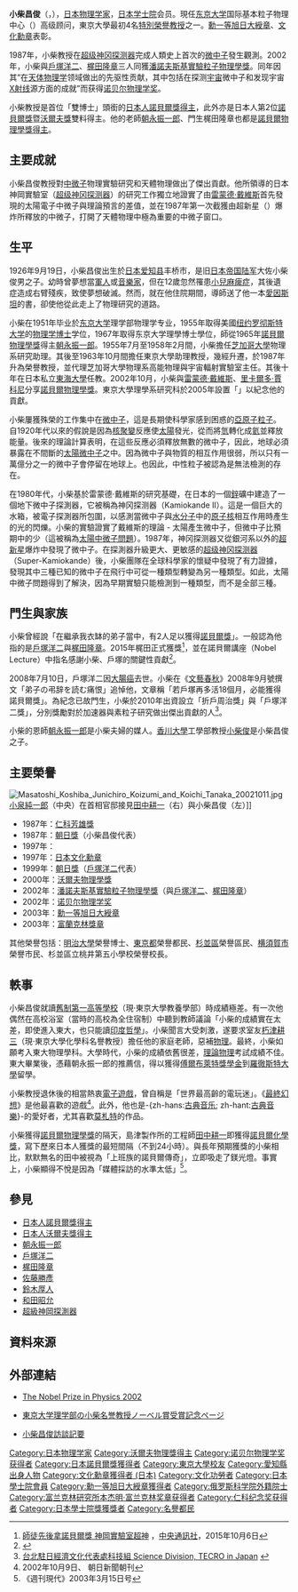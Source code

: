 {{noteTA|G1=物理學|G2=音乐}}
{{Infobox_Scientist  
|name              =  小柴昌俊{{Nobel icon|2002年诺贝尔物理学奖|诺贝尔物理学奖}}<br><small>小柴 昌俊（こしば まさとし）</small>
|image             =File:Masatoshi_Koshiba_2002.jpg
|caption           = 
|birth_date        = {{birth date|1926|9|19}}
|birth_place       = {{EOJ}}[[愛知縣|愛知縣]][[豐橋市|豐橋市]]
|death_date        = {{death date and age|2020|11|12|1926|9|19}}
|death_place       = {{JPN}}[[東京都|東京都]]
|residence         = {{JPN}}
|nationality       = {{JPN}}
|field             = 
|work_institution  = [[芝加哥大學|芝加哥大學]]<br />[[東京大學|東京大學]]<br />[[東海大學_(日本)|东海大学]]
|alma_mater        = [[東京大學|東京大學]]
|doctoral_advisor  =  [[File:Nobel_prize_medal.svg|20px]][[朝永振一郎|朝永振一郎]]
|doctoral_students =  [[戶塚洋二|戶塚洋二]]<br />[[File:Nobel_prize_medal.svg|20px]][[梶田隆章|梶田隆章]]<br />[[鈴木厚人|鈴木厚人]]
|known_for          = [[微中子天文学|微中子天文学]]<br />[[超新星|超新星]]的[[微中子|微中子]]檢測
|prizes             = [[仁科芳雄獎|仁科芳雄獎]]（1987）<br />[[朝日獎|朝日獎]]（1987）<br />{{link-en|洪堡研究獎|Humboldt Prize}}（1997）<br />[[日本文化勳章|文化勳章]]（1997）<br />[[沃爾夫物理學獎|沃爾夫物理學獎]]（2000）<br />[[潘諾夫斯基實驗粒子物理學獎|潘諾夫斯基實驗粒子物理學獎]]（2002）<br />[[诺贝尔物理学奖|诺贝尔物理学奖]]（2002）<br />[[勳一等旭日大綬章|勳一等旭日大綬章]]（2003）<br />[[富蘭克林獎章|富蘭克林獎章]]（2003）
|children = 小柴俊（子）
|religion           = 
|footnotes          =
}}
{{japanese|japanese=小柴 昌俊|kana=こしば まさとし|romaji=Koshiba Masatoshi}}

'''小柴昌俊'''（{{jpn|j=小柴 昌俊|hg=こしば まさとし|rm=Koshiba Masatoshi|f=h}}，{{bd|1926年|9月19日|2020年|11月12日|catIdx=Koshiba}}），[[日本|日本]][[物理学家|物理学家]]，[[日本学士院|日本学士院]]会员。現任[[东京大学|东京大学]]国际基本粒子物理中心（{{lang|en|ICEPP}}）高级顾问，東京大學最初4名[[東京大學校友列表|特別榮譽教授]]之一。[[勳一等旭日大綬章|勳一等旭日大綬章]]、[[文化勋章_(日本)|文化勳章]]表彰。

1987年，小柴教授在[[超级神冈探测器|超级神冈探测器]]完成人類史上首次的[[微中子|微中子]]發生觀測。2002年，小柴與[[戶塚洋二|戶塚洋二]]、[[梶田隆章|梶田隆章]]三人同獲[[潘諾夫斯基實驗粒子物理學獎|潘諾夫斯基實驗粒子物理學獎]]。同年因其“在[[天体物理学|天体物理学]]领域做出的先驱性贡献，其中包括在探测[[宇宙|宇宙]]微中子和发现宇宙[[X射线|X射线]]源方面的成就”而获得[[诺贝尔物理学奖|诺贝尔物理学奖]]。

小柴教授是首位「雙博士」頭銜的[[日本人諾貝爾獎得主|日本人諾貝爾獎得主]]，此外亦是日本人第2位[[諾貝爾獎|諾貝爾獎]]暨[[沃爾夫獎|沃爾夫獎]]雙料得主。他的老師[[朝永振一郎|朝永振一郎]]、門生梶田隆章也都是[[諾貝爾物理學獎得主|諾貝爾物理學獎得主]]。

==主要成就==
小柴昌俊教授對[[中微子|中微子]]物理實驗研究和天體物理做出了傑出貢獻。他所領導的日本神岡實驗室（[[超级神冈探测器|超级神冈探测器]]）的研究工作獨立地證實了由[[雷蒙德·戴維斯|雷蒙德·戴維斯]]首先發現的太陽電子中微子與理論預言的差值，並在1987年第一次截獲由超新星（{{lang|en|SN1987A}}）爆炸所釋放的中微子，打開了天體物理中極為重要的中微子窗口。

==生平==
1926年9月19日，小柴昌俊出生於[[日本|日本]][[爱知县|爱知县]]丰桥市，是旧[[日本帝国陆军|日本帝国陆军]]大佐小柴俊男之子。幼時曾夢想當[[軍人|軍人]]或[[音樂家|音樂家]]，但在12歲忽然罹患[[小兒麻痺症|小兒麻痺症]]，其後遺症造成右臂殘疾，致使夢想破滅。然而，就在他住院期間，導師送了他一本[[愛因斯坦|愛因斯坦]]的書，卻使他從此走上了物理研究的道路。

小柴在1951年毕业於[[东京大学|东京大学]]理学部物理学专业，1955年取得美國[[纽约|纽约]][[罗彻斯特大学|罗彻斯特大学]]的[[物理学|物理学]][[博士|博士]]学位，1967年取得东京大学理學博士學位，師從1965年[[諾貝爾物理學獎|諾貝爾物理學獎]]得主[[朝永振一郎|朝永振一郎]]。1955年7月至1958年2月間，小柴擔任[[芝加哥大學|芝加哥大學]]物理系研究助理。其後至1963年10月間擔任東京大學助理教授，幾經升遷，於1987年升為榮譽教授，並代理芝加哥大學物理系高能物理與宇宙輻射實驗室主任。其後十年在日本私立[[東海大學_(日本)|東海大學]]任教。2002年10月，小柴與[[雷蒙德·戴維斯|雷蒙德·戴維斯]]、[[里卡爾多·賈科尼|里卡爾多·賈科尼]]分享[[諾貝爾物理學獎|諾貝爾物理學獎]]。東京大學理學系研究科於2005年設置「{{link-ja|小柴廳|小柴ホール}}」以紀念他的貢獻。

小柴屢獲殊榮的工作集中在[[微中子|微中子]]，這是長期使科學家感到困惑的[[亞原子|亞原子]][[粒子|粒子]]。 自1920年代以來的假說是因為[[核聚變|核聚變]]反應使[[太陽|太陽]]發光，從而將[[氫|氫]]轉化成[[氦|氦]]並釋放能量。後來的理論計算表明，在這些反應必須釋放無數的微中子，因此，地球必須暴露在不間斷的[[太陽微中子|太陽微中子]]之中。因為微中子與物質的相互作用很弱，所以只有一萬億分之一的微中子會停留在地球上。也因此，中性粒子被認為是無法檢測的存在。

在1980年代，小柴基於雷蒙德·戴維斯的研究基礎，在日本的一個[[鋅|鋅]]礦中建造了一個地下微中子探測器，它被稱為神冈探测器（Kamiokande II）。這是一個巨大的水箱，被電子探測器所包圍，以感測當微中子與[[水分子|水分子]]中的[[原子核|原子核]]相互作用時產生的光的閃爍。小柴的實驗證實了戴維斯的理論 - 太陽產生微中子，但微中子比預期中的少（這被稱為[[太陽中微子問題|太陽中微子問題]]）。1987年，神冈探测器又從銀河系以外的[[超新星|超新星]]爆炸中發現了微中子。在探測器升級更大、更敏感的[[超级神冈探测器|超级神冈探测器]]（Super-Kamiokande）後，小柴團隊在全球科學家的懷疑中發現了有力證據，發現其中三種已知的微中子在飛行中可從一種類型轉變為另一種類型。如此，太陽中微子問題得到了解決，因為早期實驗只能檢測到一種類型，而不是全部三種。

==門生與家族==
小柴曾經說「在繼承我衣缽的弟子當中，有2人足以獲得[[諾貝爾獎|諾貝爾獎]]」。一般認為他指的是[[戶塚洋二|戶塚洋二]]與[[梶田隆章|梶田隆章]]。2015年梶田正式獲獎<ref>[http://www.cna.com.tw/news/firstnews/201510060410-1.aspx 師徒先後拿諾貝爾獎 神岡實驗室超神] {{Wayback|url=http://www.cna.com.tw/news/firstnews/201510060410-1.aspx |date=20160305200652 }}，[[中央通訊社|中央通訊社]]，2015年10月6日</ref>，並在諾貝爾講座（Nobel Lecture）中指名感謝小柴、戶塚的關鍵性貢獻<ref>{{Cite web |url=https://www.youtube.com/watch?v=4qwF_wT5RuI |title=梶田さん「ノーベルレクチャー」で期待語る - YouTube |access-date=2015-12-10 |archive-date=2016-03-21 |archive-url=https://web.archive.org/web/20160321170606/https://www.youtube.com/watch?v=4qwF_wT5RuI |dead-url=no }}</ref>。

2008年7月10日，戶塚洋二因[[大腸癌|大腸癌]]去世。小柴在《[[文藝春秋|文藝春秋]]》2008年9月號撰文「弟子の弔辞を読む痛恨」追悼他，文章稱「若戶塚再多活18個月，必能獲得諾貝爾獎」。為紀念已故門生，小柴於2010年出資設立「折戶周治獎」與「戶塚洋二獎」，分別獎勵對於加速器與素粒子研究做出傑出貢獻的人<ref>[http://japan.most.gov.tw/ct.asp?xItem=0990514001&ctNode=781&lang=C 台北駐日經濟文化代表處科技組 Science Division, TECRO in Japan] {{webarchive|url=https://archive.is/20141217102207/http://japan.most.gov.tw/ct.asp?xItem=0990514001&ctNode=781&lang=C |date=2014-12-17 }}</ref>。

小柴的恩師[[朝永振一郎|朝永振一郎]]是小柴夫婦的媒人。[[香川大學|香川大學]]工學部教授[[小柴俊|小柴俊]]是小柴昌俊之子。

==主要榮譽==
[[File:Masatoshi_Koshiba_Junichiro_Koizumi_and_Koichi_Tanaka_20021011.jpg|thumb]][[小泉純一郎|小泉純一郎]]（中央）在首相官邸接見[[田中耕一|田中耕一]]（右）與小柴昌俊（左）]]
*1987年：[[仁科芳雄獎|仁科芳雄獎]]
*1987年：[[朝日獎|朝日獎]]（小柴昌俊代表）
*1997年：{{link-en|洪堡研究獎|Humboldt Prize}}
*1997年：[[日本文化勳章|日本文化勳章]]
*1999年：[[朝日獎|朝日獎]]（[[戶塚洋二|戶塚洋二]]代表）
*2000年：[[沃爾夫物理學獎|沃爾夫物理學獎]]
*2002年：[[潘諾夫斯基實驗粒子物理學獎|潘諾夫斯基實驗粒子物理學獎]]（與[[戶塚洋二|戶塚洋二]]、[[梶田隆章|梶田隆章]]）
*2002年：[[诺贝尔物理学奖|诺贝尔物理学奖]]
*2003年：[[勳一等旭日大綬章|勳一等旭日大綬章]]
*2003年：[[富蘭克林獎章|富蘭克林獎章]]

其他榮譽包括：[[明治大學|明治大學]]榮譽博士、[[東京都|東京都]]榮譽都民、[[杉並區|杉並區]]榮譽區民、[[横須賀市|横須賀市]]榮譽市民、杉並區立桃井第五小學校榮譽校長。

==軼事==
小柴昌俊就讀[[舊制第一高等學校|舊制第一高等學校]]（現·東京大學教養學部）時成績極差。有一次他偶然在高校浴室（當時的高校為全住宿制）中聽到教師議論「小柴的成績實在太差，即使進入東大，也只能讀[[印度哲學|印度哲學]]」。小柴聞言大受刺激，遂要求室友[[朽津耕三|朽津耕三]]（現·東京大學化學科名譽教授）擔任他的家庭老師，惡補[[物理|物理]]。最終，小柴如願考入東大物理學科。大學時代，小柴的成績依舊很差，[[理論物理|理論物理]]考試成績不佳。東大畢業後，憑藉朝永振一郎的推薦信，得以獲得[[傅爾布萊特計畫|傅爾布萊特獎學金]]到[[羅徹斯特大學|羅徹斯特大學]]留學。

小柴教授退休後的相當熱衷[[電子遊戲|電子遊戲]]，曾自稱是「世界最高齡的電玩迷」。《[[最終幻想|最終幻想]]》是他最喜歡的遊戲<ref>2002年10月9日、 朝日新聞朝刊</ref>。此外，他也是-{zh-hans:[[古典音乐|古典音乐]]; zh-hant:[[古典音樂|古典音樂]]}-的愛好者，尤其喜歡[[莫札特|莫札特]]的作品。

小柴獲得[[諾貝爾物理學獎|諾貝爾物理學獎]]的隔天，島津製作所的工程師[[田中耕一|田中耕一]]即獲得[[諾貝爾化學獎|諾貝爾化學獎]]，寫下歷來日本人獲獎的最短間隔（不到24小時）。與長年預期獲獎的小柴相比，默默無名的田中被視為「上班族的諾貝爾傳奇」，立即吸走了鎂光燈。事實上，小柴顯得不悅是因為「媒體採訪的水準太低」<ref>《週刊現代》2003年3月15日号</ref>。

== 參見 ==
{{portal box|人物|物理學}}
* [[日本人諾貝爾獎得主|日本人諾貝爾獎得主]]
* [[日本人沃爾夫獎得主|日本人沃爾夫獎得主]]
*[[朝永振一郎|朝永振一郎]]
*[[戶塚洋二|戶塚洋二]]
*[[梶田隆章|梶田隆章]]
*[[佐藤勝彥|佐藤勝彥]]
*[[鈴木厚人|鈴木厚人]]
*[[和田昭允|和田昭允]]
* [[超級神岡探測器|超級神岡探測器]]

== 資料來源 ==
{{reflist}}

==外部連結==
*{{en icon}}[http://nobelprize.org/nobel_prizes/physics/laureates/2002/index.html The Nobel Prize in Physics 2002] {{Wayback|url=http://nobelprize.org/nobel_prizes/physics/laureates/2002/index.html |date=20090324053221 }}
*{{ja icon}}[http://www.s.u-tokyo.ac.jp/koshiba/ 東京大学理学部の小柴名誉教授ノーベル賞受賞記念ページ] {{Wayback|url=http://www.s.u-tokyo.ac.jp/koshiba/ |date=20090502140229 }} 
*{{zh icon}}[http://psroc.phys.ntu.edu.tw/bimonth/download.php?d=1&cpid=148&did=6 小柴昌俊訪談記要] {{Wayback|url=http://psroc.phys.ntu.edu.tw/bimonth/download.php?d=1&cpid=148&did=6 |date=20200914201349 }}

{{诺贝尔物理学奖获得者 (2001年-2025年)}}
{{日本諾貝爾獎得主}}
{{沃尔夫物理奖}}
{{仁科纪念奖获得者}}
{{富兰克林研究所本杰明·富兰克林奖章获得者}}

{{Authority control}}
{{DEFAULTSORT:Koshiba, Masatoshi}}
[[Category:日本物理学家|Category:日本物理学家]]
[[Category:沃爾夫物理獎得主|Category:沃爾夫物理獎得主]]
[[Category:诺贝尔物理学奖获得者|Category:诺贝尔物理学奖获得者]]
[[Category:日本諾貝爾獎獲得者|Category:日本諾貝爾獎獲得者]]
[[Category:東京大學校友|Category:東京大學校友]]
[[Category:愛知縣出身人物|Category:愛知縣出身人物]]
[[Category:文化勳章獲得者_(日本)|Category:文化勳章獲得者 (日本)]]
[[Category:文化功勞者|Category:文化功勞者]]
[[Category:日本學士院會員|Category:日本學士院會員]]
[[Category:勳一等旭日大綬章獲得者|Category:勳一等旭日大綬章獲得者]]
[[Category:俄罗斯科学院外籍院士|Category:俄罗斯科学院外籍院士]]
[[Category:富兰克林研究所本杰明·富兰克林奖章获得者|Category:富兰克林研究所本杰明·富兰克林奖章获得者]]
[[Category:仁科纪念奖获得者|Category:仁科纪念奖获得者]]
[[Category:日本學士院獎獲獎者|Category:日本學士院獎獲獎者]]
[[Category:名譽都民|Category:名譽都民]]